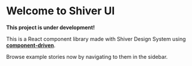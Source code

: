 
<Meta title="Shiver UI/Introduction" />

# Welcome to Shiver UI

**This project is under development!**

This is a React component library made with Shiver Design System using [**component-driven**](https://componentdriven.org).

Browse example stories now by navigating to them in the sidebar.
